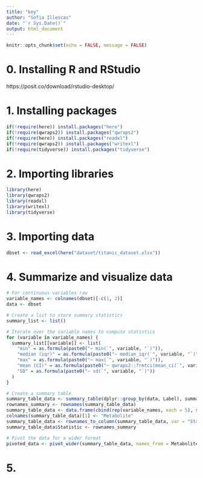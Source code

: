 ```yaml
---
title: "key"
author: "Sofia Illescas"
date: "`r Sys.Date()`"
output: html_document
---
```


```r
knitr::opts_chunk$set(echo = FALSE, message = FALSE)
```

# 0. Installing R and RStudio

https://posit.co/download/rstudio-desktop/

# 1. Installing packages

```r
if(!require(here)) install.packages("here")
if(!require(qwraps2)) install.packages("qwraps2")
if(!require(here)) install.packages("readxl")
if(!require(qwraps2)) install.packages("writexl")
if(!require(tidyverse)) install.packages("tidyverse")
```

# 2. Importing libraries

```r
library(here)
library(qwraps2)
library(readxl)
library(writexl)
library(tidyverse)
```

# 3. Importing data

```r
dbset <- read_excel(here("dataset/titanic_dataset.xlsx"))
```

# 4. Summarize and visualize data

```r
# For continuous variables raw
variable_names <- colnames(dbset)[-c(1, 2)]
data <- dbset

# Create a list to store summary statistics
summary_list <- list()

# Iterate over the variable names to compute statistics
for (variable in variable_names) {
  summary_list[[variable]] <- list(
    "min" = as.formula(paste0("~ min(`", variable, "`)")),
    "median (iqr)" = as.formula(paste0("~ median_iqr(`", variable, "`)")),
    "max" = as.formula(paste0("~ max(`", variable, "`)")),
    "mean (CI)" = as.formula(paste0("~ qwraps2::frmtci(mean_ci(`", variable, "`, show_level = TRUE))")),
    "SD" = as.formula(paste0("~ sd(`", variable, "`)"))
  )
}

# Create a summary table
summary_table_data <- summary_table(dplyr::group_by(data, Label), summary_list)
rownames_summary <- rownames(summary_table_data)
summary_table_data <- data.frame(cbind(rep(variable_names, each = 5), summary_table_data), check.names = FALSE)
colnames(summary_table_data)[1] <- "Metabolite"
summary_table_data <- rownames_to_column(summary_table_data, var = "Statistic")
summary_table_data$Statistic <- rownames_summary

# Pivot the data for a wider format
pivoted_data <- pivot_wider(summary_table_data, names_from = Metabolite, values_from = colnames(summary_table_data)[-c(1, 2)])

```

# 5. 
